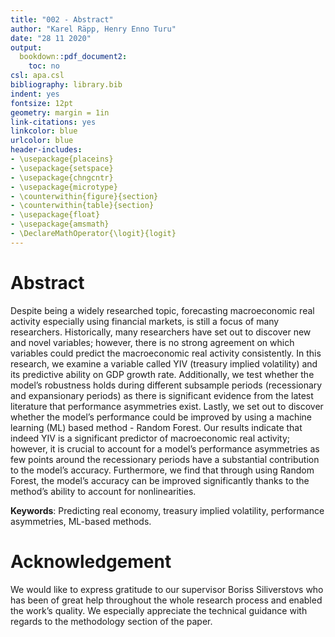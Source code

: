 ```yaml
---
title: "002 - Abstract"
author: "Karel Räpp, Henry Enno Turu"
date: "28 11 2020"
output: 
  bookdown::pdf_document2:
    toc: no
csl: apa.csl
bibliography: library.bib
indent: yes
fontsize: 12pt
geometry: margin = 1in
link-citations: yes
linkcolor: blue
urlcolor: blue
header-includes:
- \usepackage{placeins}
- \usepackage{setspace}
- \usepackage{chngcntr}
- \usepackage{microtype}
- \counterwithin{figure}{section}
- \counterwithin{table}{section}
- \usepackage{float}
- \usepackage{amsmath}
- \DeclareMathOperator{\logit}{logit}
---
```




\singlespacing

# Abstract {-}

Despite being a widely researched topic, forecasting macroeconomic real activity especially using financial markets, is still a focus of many researchers. Historically, many researchers have set out to discover new and novel variables; however, there is no strong agreement on which variables could predict the macroeconomic real activity consistently. In this research, we examine a variable called YIV (treasury implied volatility) and its predictive ability on GDP growth rate. Additionally, we test whether the model’s robustness holds during different subsample periods (recessionary and expansionary periods) as there is significant evidence from the latest literature that performance asymmetries exist. Lastly, we set out to discover whether the model’s performance could be improved by using a machine learning (ML) based method - Random Forest. Our results indicate that indeed YIV is a significant predictor of macroeconomic real activity; however, it is crucial to account for a model’s performance asymmetries as few points around the recessionary periods have a substantial contribution to the model’s accuracy. Furthermore, we find that through using Random Forest, the model’s accuracy can be improved significantly thanks to the method’s ability to account for nonlinearities.



\begingroup
\noindent 
**Keywords**: Predicting real economy, treasury implied volatility, performance asymmetries, ML-based methods.
\endgroup

# Acknowledgement {-}

We would like to express gratitude to our supervisor Boriss Siliverstovs who has been of great help throughout the whole research process and enabled the work's quality. We especially appreciate the technical guidance with regards to the methodology section of the paper.



